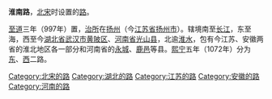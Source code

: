 {{Dablink|关于其它含义，参见：[[淮南路_(消歧义)|淮南路 (消歧义)]]。}}
'''淮南路'''，[[北宋|北宋]]时设置的[[路_(行政区划)|路]]。

[[至道|至道]]三年（997年）置，[[治所|治所]]在[[扬州_(古代)|扬州]]（今[[江苏省|江苏省]][[扬州市|扬州市]]）。辖境南至[[长江|长江]]，东至海，西至今[[湖北省|湖北省]][[武汉市|武汉市]][[黄陂区|黄陂区]]、[[河南省|河南省]][[光山县|光山县]]，北逾[[淮水|淮水]]，包有今江苏、安徽两省的淮北地区各一部分和河南省的[[永城市|永城]]、[[鹿邑县|鹿邑]]等县。[[熙宁|熙宁]]五年（1072年）分为[[淮南东路|东]]、[[淮南西路|西]]二路。 

{{北宋行政区划小作品}}
[[Category:北宋的路|Category:北宋的路]] 
[[Category:湖北的路|Category:湖北的路]]
[[Category:江苏的路|Category:江苏的路]] 
[[Category:安徽的路|Category:安徽的路]]
[[Category:河南的路|Category:河南的路]]
